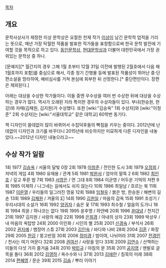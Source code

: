 [[목차]]

== 개요 ==
문학사상사가 제정한 이상 문학상은 요절한 천재 작가 [[이상(시인)|이상]]이 남긴 문학적 업적을 기리는 뜻으로, 매년 가장 탁월한 작품을 발표한 작가들을 표창함으로써 한국 문학 발전에 기여할 것을 목적으로 하고 있다. [[동인문학상]], [[현대문학상]]과 더불어 대한민국에서 가장 권위있는 문학상 중 하나.

[문예지][* 월간지의 경우 그해 1월 초부터 12월 31일 이전에 발행된 2월호에서 다음 해 1월호까지 포함]를 중심으로 해서, 각종 정기 간행물 등에 발표된 작품성이 뛰어난 중·단편소설을 망라하여, 예비심사를 거쳐 본심에 회부한 뒤 선정한다.[* 중단편만이다. 장편은 제외된다.]

아래는 대상을 수상한 작가들이다. 이들 중엔 우수상을 여러 번 수상한 뒤에 대상을 수상하는 경우가 많다. 역사가 오래된 지라 특이한 경우의 수상자들이 있다. 부녀(한승원, 한강)와 자매(김채원, 김지원)가 수상했다. 또한 [wiki:"김승옥" 1회 수상자]와 [wiki:"이청준" 2회 수상자]는 [wiki:"서울대학교" 같은 대학교] 60학번 동기다.

책 디자인이 쓸데없이 많이 바뀌어서 수집덕후들의 빡침을 키우는 중이다. 2012년에 난데없이 디자인과 크기를 바꾸더니 2015년에 비슷하지만 미묘하게 다른 디자인을 내놓았다.~~2012년 디자인  내놓으라고~~

== 수상 작가 일람 ==
1회 1977 [[김승옥]] / 서울의 달빛 0장 
2회 1978 [[이청준]] / 잔인한 도시 
3회 1979 [[오정희]] / 저녁의 게임
4회 1980 유재용 / 관계 
5회 1981 [[박완서]] / 엄마의 말뚝 2
6회 1982 [[최인호]] / 깊고 푸른 밤 
7회 1983 [[서영은]] / 먼 그대 
8회 1984 이균영 / 어두운 기억의 저편
9회 1985 이제하 / 나그네는 길에서도 쉬지 않는다 
10회 1986 최일남 / 흐르는 북 
11회 1987 [[이문열]] / 우리들의 일그러진 영웅 
12회 1988 [[임철우]] / 붉은 방, 한승원 / 해변의 길손 
13회 1989 [[김채원]] / 겨울의 幻 
14회 1990 [[김원일]] / 마음의 감옥 
15회 1991 조성기 / 우리시대의 소설가 
16회 1992 [[양귀자]] / 숨은 꽃 
17회 1993 최수철 / 얼음의 도가니
18회 1994 최윤 / 하나코는 없다
19회 1995 윤후명 / 하얀배
20회 1996 [[윤대녕]] / 천지간
21회 1997 김지원 / 사랑의 예감
22회 1998 [[은희경]] / 아내의 상자
23회 1999 박상우 / 내 마음의 옥탑방 
24회 2000 이인화 / 시인의 별 
25회 2001 [[신경숙]] / 부석사
26회 2002 [[권지예]] / 뱀장어 스튜 
27회 2003 [[김인숙]] / 바다와 나비 
28회 2004 [[김훈]] / 화장
29회 2005 [[한강]] / 몽고반점
30회 2006 [[정미경]] / 밤이여, 나뉘어라
31회 2007 [[전경린]] / 천사는 여기 머문다
32회 2008 [[권여선]] / 사랑을 믿다
33회 2009 [[김연수]] / 산책하는 이들의 다섯 가지 즐거움
34회 2010 [[박민규]] / 아침의 문
35회 2011 [[공지영]] / 맨발로 글목을 돌다 
36회 2012 [[김영하]] / 옥수수와 나
37회 2013 [[김애란]] / 침묵의 미래
38회 2014 [[편혜영]] / 몬순
39회 2015 [[김숨]] / 뿌리 이야기

